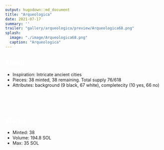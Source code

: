 ```yaml
---
output: hugodown::md_document
title: "Arqueologica"
date: 2021-07-17
summary: ''
trailer: "gallery/arqueologica/preview/Arqueologica68.png"
splash:
  image: "./image/Arqueologica68.png"
  caption: "Arqueologica"
---
```


<style>
.splash-caption-tweak {
  letter-spacing: 10px;
  font-weight: 700;
  font-size: 200%;
  color: white;
}

h2 {color: white;}

.full-width {
  width: 100vw;
  height: 100px;
  margin-bottom: 40px;
}

</style>

<div class="full-width">

## About 

+ Inspiration: Intricate ancient cities
+ Pieces: 38 minted, 38 remaining. Total supply 76/618
+ Attributes: background (9 black, 67 white), completecity (10 yes, 66 no)

</div>

<br>



<div class="full-width">
## Status

+ Minted: 38
+ Volume: 194.8 SOL
+ Max: 35 SOL
</div>
